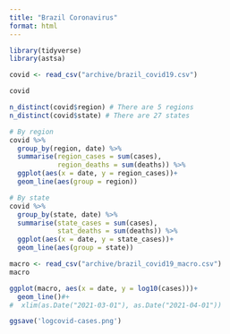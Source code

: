 ```yaml
---
title: "Brazil Coronavirus"
format: html
---
```


```r
library(tidyverse)
library(astsa)
```


```r
covid <- read_csv("archive/brazil_covid19.csv")
```

```r
covid

n_distinct(covid$region) # There are 5 regions
n_distinct(covid$state) # There are 27 states

# By region
covid %>%
  group_by(region, date) %>%
  summarise(region_cases = sum(cases),
            region_deaths = sum(deaths)) %>%
  ggplot(aes(x = date, y = region_cases))+
  geom_line(aes(group = region))

# By state
covid %>%
  group_by(state, date) %>%
  summarise(state_cases = sum(cases),
            stat_deaths = sum(deaths)) %>%
  ggplot(aes(x = date, y = state_cases))+
  geom_line(aes(group = state))
```

```r
macro <- read_csv("archive/brazil_covid19_macro.csv")
macro
```

```r
ggplot(macro, aes(x = date, y = log10(cases)))+
  geom_line()#+
#  xlim(as.Date("2021-03-01"), as.Date("2021-04-01"))

ggsave('logcovid-cases.png')
```
